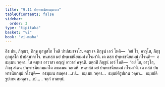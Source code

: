 ```yaml
---
title: "9.11 ปพฺพาชนียกมฺมกถา"
tableOfContents: false
sidebar:
  order: 3
type: "tipitaka"
basket: "vi"
book: "vi-maha"
---
```



<DynamicBreadcrumb />

<Division number="413" book="vi-maha">

<Paragraph number="1848" book="vi-maha">
อิธ ปน, ภิกฺขเว, ภิกฺขุ กุลทูสโก โหติ ปาปสมาจาโร. ตตฺร เจ ภิกฺขูนํ เอวํ โหติ—  ‘อยํ โข, อาวุโส, ภิกฺขุ กุลทูสโก ปาปสมาจาโร. หนฺทสฺส มยํ ปพฺพาชนียกมฺมํ กโรมา’ติ. เต ตสฺส ปพฺพาชนียกมฺมํ กโรนฺติ—  อธมฺเมน วคฺคา. โส ตมฺหา อาวาสา อญฺญํ อาวาสํ คจฺฉติ. ตตฺถปิ ภิกฺขูนํ เอวํ โหติ—  ‘อยํ โข, อาวุโส, ภิกฺขุ สํเฆน ปพฺพาชนียกมฺมกโต อธมฺเมน วคฺเคหิ. หนฺทสฺส มยํ ปพฺพาชนียกมฺมํ กโรมา’ติ. เต ตสฺส ปพฺพาชนียกมฺมํ กโรนฺติ—  อธมฺเมน สมคฺคา …เป…  ธมฺเมน วคฺคา…  ธมฺมปติรูปเกน วคฺคา…  ธมฺมปติรูปเกน สมคฺคา …เป… .

</Paragraph>
</Division>

<Paragraph number="1849" type="center" book="vi-maha">
จกฺกํ กาตพฺพํ.
</Paragraph>